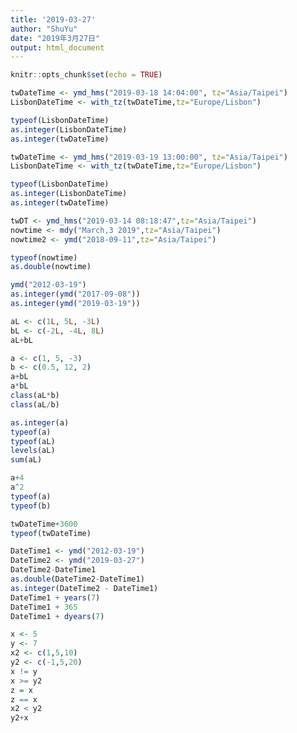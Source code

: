 ```yaml
---
title: '2019-03-27'
author: "ShuYu"
date: "2019年3月27日"
output: html_document
---
```


```r
knitr::opts_chunk$set(echo = TRUE)
```

```r
twDateTime <- ymd_hms("2019-03-18 14:04:00", tz="Asia/Taipei")
LisbonDateTime <- with_tz(twDateTime,tz="Europe/Lisbon")
```


```r
typeof(LisbonDateTime)
as.integer(LisbonDateTime)
as.integer(twDateTime)
```
```r
twDateTime <- ymd_hms("2019-03-19 13:00:00", tz="Asia/Taipei")
LisbonDateTime <- with_tz(twDateTime,tz="Europe/Lisbon")
```

```r
typeof(LisbonDateTime)
as.integer(LisbonDateTime)
as.integer(twDateTime)
```

```r
twDT <- ymd_hms("2019-03-14 08:18:47",tz="Asia/Taipei")
nowtime <- mdy("March,3 2019",tz="Asia/Taipei")
nowtime2 <- ymd("2018-09-11",tz="Asia/Taipei")
```

```r
typeof(nowtime)
as.double(nowtime)
```

```r
ymd("2012-03-19")
as.integer(ymd("2017-09-08")) 
as.integer(ymd("2019-03-19")) 
```
```r
aL <- c(1L, 5L, -3L)
bL <- c(-2L, -4L, 8L)
aL+bL
```

```r
a <- c(1, 5, -3)
b <- c(0.5, 12, 2)
a+bL
a*bL
class(aL*b)
class(aL/b)
```
```r
as.integer(a)
typeof(a)
typeof(aL)
levels(aL)
sum(aL)
```

```r
a+4
a^2
typeof(a)
typeof(b)
```
```r
twDateTime+3600
typeof(twDateTime)
```
```r
DateTime1 <- ymd("2012-03-19")
DateTime2 <- ymd("2019-03-27")
DateTime2-DateTime1
as.double(DateTime2-DateTime1)
as.integer(DateTime2 - DateTime1)
DateTime1 + years(7)
DateTime1 + 365
DateTime1 + dyears(7)
```

```r
x <- 5
y <- 7
x2 <- c(1,5,10)
y2 <- c(-1,5,20)
x != y
x >= y2
z = x
z == x
x2 < y2
y2+x
```

